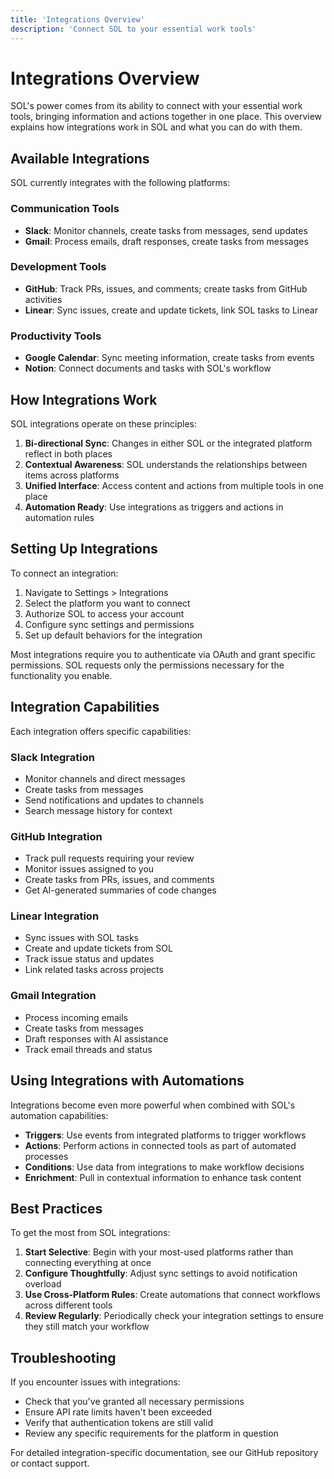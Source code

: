 ```yaml
---
title: 'Integrations Overview'
description: 'Connect SOL to your essential work tools'
---
```


# Integrations Overview

SOL's power comes from its ability to connect with your essential work tools, bringing information and actions together in one place. This overview explains how integrations work in SOL and what you can do with them.

## Available Integrations

SOL currently integrates with the following platforms:

### Communication Tools
- **Slack**: Monitor channels, create tasks from messages, send updates
- **Gmail**: Process emails, draft responses, create tasks from messages

### Development Tools
- **GitHub**: Track PRs, issues, and comments; create tasks from GitHub activities
- **Linear**: Sync issues, create and update tickets, link SOL tasks to Linear

### Productivity Tools
- **Google Calendar**: Sync meeting information, create tasks from events
- **Notion**: Connect documents and tasks with SOL's workflow

## How Integrations Work

SOL integrations operate on these principles:

1. **Bi-directional Sync**: Changes in either SOL or the integrated platform reflect in both places
2. **Contextual Awareness**: SOL understands the relationships between items across platforms
3. **Unified Interface**: Access content and actions from multiple tools in one place
4. **Automation Ready**: Use integrations as triggers and actions in automation rules

## Setting Up Integrations

To connect an integration:

1. Navigate to Settings > Integrations
2. Select the platform you want to connect
3. Authorize SOL to access your account
4. Configure sync settings and permissions
5. Set up default behaviors for the integration

Most integrations require you to authenticate via OAuth and grant specific permissions. SOL requests only the permissions necessary for the functionality you enable.

## Integration Capabilities

Each integration offers specific capabilities:

### Slack Integration
- Monitor channels and direct messages
- Create tasks from messages
- Send notifications and updates to channels
- Search message history for context

### GitHub Integration
- Track pull requests requiring your review
- Monitor issues assigned to you
- Create tasks from PRs, issues, and comments
- Get AI-generated summaries of code changes

### Linear Integration
- Sync issues with SOL tasks
- Create and update tickets from SOL
- Track issue status and updates
- Link related tasks across projects

### Gmail Integration
- Process incoming emails
- Create tasks from messages
- Draft responses with AI assistance
- Track email threads and status

## Using Integrations with Automations

Integrations become even more powerful when combined with SOL's automation capabilities:

- **Triggers**: Use events from integrated platforms to trigger workflows
- **Actions**: Perform actions in connected tools as part of automated processes
- **Conditions**: Use data from integrations to make workflow decisions
- **Enrichment**: Pull in contextual information to enhance task content

## Best Practices

To get the most from SOL integrations:

1. **Start Selective**: Begin with your most-used platforms rather than connecting everything at once
2. **Configure Thoughtfully**: Adjust sync settings to avoid notification overload
3. **Use Cross-Platform Rules**: Create automations that connect workflows across different tools
4. **Review Regularly**: Periodically check your integration settings to ensure they still match your workflow

## Troubleshooting

If you encounter issues with integrations:

- Check that you've granted all necessary permissions
- Ensure API rate limits haven't been exceeded
- Verify that authentication tokens are still valid
- Review any specific requirements for the platform in question

For detailed integration-specific documentation, see our GitHub repository or contact support.